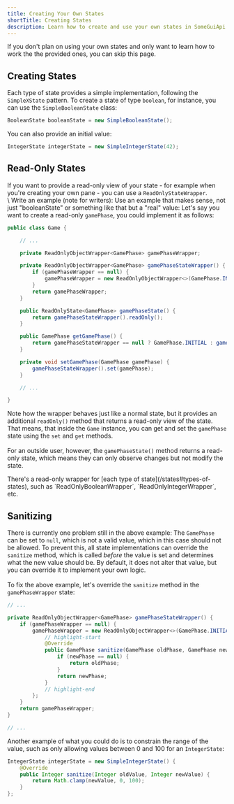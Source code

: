 ```yaml
---
title: Creating Your Own States
shortTitle: Creating States
description: Learn how to create and use your own states in SomeGuiApi.
---
```


<Note>
	If you don't plan on using your own states and only want to learn how to work the the provided ones, you can skip this page.
</Note>

## Creating States

Each type of state provides a simple implementation, following the `SimpleXState` pattern. To create a state of type `boolean`, for instance,
you can use the `SimpleBooleanState` class:

```java
BooleanState booleanState = new SimpleBooleanState();
```

You can also provide an initial value:

```java
IntegerState integerState = new SimpleIntegerState(42);
```

## Read-Only States

If you want to provide a read-only view of your state - for example when you're creating your own pane - you can use a `ReadOnlyStateWrapper`.\
\ Write an example (note for writers): Use an example that makes sense, not just "booleanState" or something like that but a "real" value:
Let's say you want to create a read-only `gamePhase`, you could implement it as follows:

```java title="Game.java"
public class Game {

	// ...

	private ReadOnlyObjectWrapper<GamePhase> gamePhaseWrapper;

	private ReadOnlyObjectWrapper<GamePhase> gamePhaseStateWrapper() {
		if (gamePhaseWrapper == null) {
			gamePhaseWrapper = new ReadOnlyObjectWrapper<>(GamePhase.INITIAL);
		}
		return gamePhaseWrapper;
	}

	public ReadOnlyState<GamePhase> gamePhaseState() {
		return gamePhaseStateWrapper().readOnly();
	}

	public GamePhase getGamePhase() {
		return gamePhaseStateWrapper == null ? GamePhase.INITIAL : gamePhaseStateWrapper().get();
	}

	private void setGamePhase(GamePhase gamePhase) {
		gamePhaseStateWrapper().set(gamePhase);
	}

	// ...

}
```

Note how the wrapper behaves just like a normal state, but it provides an additional `readOnly()` method that returns a read-only view of the state.
That means, that inside the `Game` instance, you can get and set the `gamePhase` state using the `set` and `get` methods.\
\
For an outside user, however, the `gamePhaseState()` method returns a read-only state, which means they can only observe changes but not modify the state.

<Info>
	There's a read-only wrapper for [each type of state](/states#types-of-states), such as `ReadOnlyBooleanWrapper`, `ReadOnlyIntegerWrapper`, etc.
</Info>

## Sanitizing

There is currently one problem still in the above example: The `GamePhase` can be set to `null`, which is not a valid value, which in this case
should not be allowed. To prevent this, all state implementations can override the `sanitize` method, which is called _before_ the value is set
and determines what the new value should be. By default, it does not alter that value, but you can override it to implement your own logic.\
\
To fix the above example, let's override the `sanitize` method in the `gamePhaseWrapper` state:

```java title="Game.java"
// ...

private ReadOnlyObjectWrapper<GamePhase> gamePhaseStateWrapper() {
	if (gamePhaseWrapper == null) {
		gamePhaseWrapper = new ReadOnlyObjectWrapper<>(GamePhase.INITIAL) {
			// highlight-start
			@Override
			public GamePhase sanitize(GamePhase oldPhase, GamePhase newPhase) {
				if (newPhase == null) {
					return oldPhase;
				}
				return newPhase;
			}
			// highlight-end
		};
	}
	return gamePhaseWrapper;
}

// ...
```

Another example of what you could do is to constrain the range of the value, such as only allowing values between 0 and 100 for an `IntegerState`:

```java
IntegerState integerState = new SimpleIntegerState() {
	@Override
	public Integer sanitize(Integer oldValue, Integer newValue) {
		return Math.clamp(newValue, 0, 100);
	}
};
```
